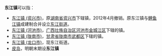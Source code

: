 '''东江镇'''可以指：
* [[东江镇_(资兴市)|东江镇 (资兴市)]]，原[[湖南省|湖南省]][[资兴市|资兴市]]下辖镇，2012年4月撤销。原东江镇与[[鲤鱼江镇|鲤鱼江镇]]成建制合并设立[[东江街道_(资兴市)|东江街道]]。
* [[东江镇_(河池市)|东江镇 (河池市)]]，[[广西壮族自治区|广西壮族自治区]][[河池市|河池市]][[金城江区|金城江区]]下辖的镇。
* [[东江镇_(陇南市)|东江镇 (陇南市)]]，[[甘肃省|甘肃省]][[陇南市|陇南市]][[武都区|武都区]]下辖的镇。 
*[[东江镇_(龙口市)|东江镇 (龙口市)]]，现东江街道。
* [[皮岛|皮岛]]，明朝末期设'''东江镇'''
{{disambig|cat=三字中国镇名消歧义}}